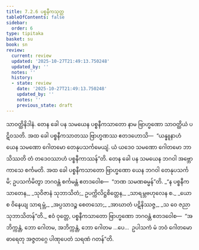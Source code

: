 ```yaml
---
title: 7.2.6 ပစ္စနီကသုတ္တ
tableOfContents: false
sidebar:
  order: 6
type: tipitaka
basket: su
book: sn
review:
  current: review
  updated: '2025-10-27T21:49:13.750248'
  updated_by: ''
  notes: ''
  history:
  - state: review
    date: '2025-10-27T21:49:13.750248'
    updated_by: ''
    notes: ''
    previous_state: draft
---
```



<ReviewStatus review={frontmatter.review} showDetails={true} />

<HypothesisAnnotation frontmatter={frontmatter} />

<DynamicBreadcrumb />

<Division number="202" book="sn" e="ch" v="18" p="308">

<Paragraph number="1267" book="sn">
သာဝတ္ထိနိဒါနံ. တေန ခေါ ပန သမယေန ပစ္စနီကသာတော နာမ ဗြာဟ္မဏော သာဝတ္ထိယံ ပဋိဝသတိ. အထ ခေါ ပစ္စနီကသာတဿ ဗြာဟ္မဏဿ ဧတဒဟောသိ—  “ယန္နူနာဟံ ယေန သမဏော ဂေါတမော တေနုပသင်္ကမေယျံ. ယံ ယဒေဝ သမဏော ဂေါတမော ဘာသိဿတိ တံ တဒေဝဿာဟံ ပစ္စနီကာဿန်”တိ. တေန ခေါ ပန သမယေန ဘဂဝါ အဗ္ဘောကာသေ စင်္ကမတိ. အထ ခေါ ပစ္စနီကသာတော ဗြာဟ္မဏော ယေန ဘဂဝါ တေနုပသင်္ကမိ; ဥပသင်္ကမိတွာ ဘဂဝန္တံ စင်္ကမန္တံ ဧတဒဝေါစ—  “ဘဏ သမဏဓမ္မန်”တိ.
</Paragraph>

<Paragraph number="1268" type="verses" book="sn">
_“န ပစ္စနီကသာတေန,_  
_သုဝိဇာနံ သုဘာသိတံ;_  
ဥပက္ကိလိဋ္ဌစိတ္တေန,_  
_သာရမ္ဘဗဟုလေန စ._  

</Paragraph>

<Paragraph number="1269" type="verses" book="sn">
_ယော စ ဝိနေယျ သာရမ္ဘံ,_  
_အပ္ပသာဒဉ္စ စေတသော;_  
_အာဃာတံ ပဋိနိဿဇ္ဇ,_  
_သ ဝေ ဇညာ သုဘာသိတန်”တိ._  

</Paragraph>

<Paragraph number="1270" book="sn">
ဧဝံ ဝုတ္တေ, ပစ္စနီကသာတော ဗြာဟ္မဏော ဘဂဝန္တံ ဧတဒဝေါစ—  “အဘိက္ကန္တံ, ဘော ဂေါတမ, အဘိက္ကန္တံ, ဘော ဂေါတမ …ပေ…  ဥပါသကံ မံ ဘဝံ ဂေါတမော ဓာရေတု အဇ္ဇတဂ္ဂေ ပါဏုပေတံ သရဏံ ဂတန်”တိ.
</Paragraph>
</Division>